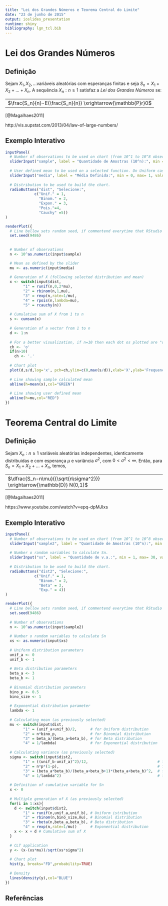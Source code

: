 ```yaml
---
title: "Lei dos Grandes Números e Teorema Central do Limite"
date: "23 de junho de 2015"
output: ioslides_presentation
runtime: shiny
bibliography: lgn_tcl.bib
---
```


# Lei dos Grandes Números



## Definição


Sejam $X_1, X_2, ...$variáveis aleatórias com esperanças finitas e seja $S_n = X_1+X_2+...+X_n$. A sequência ${X_n:n\geq1}$ satisfaz a *Lei dos Grandes Números* se: 

---------------------------------------------
$\frac{S_n}{n}-E(\frac{S_n}{n}) \xrightarrow{\mathbb{P}r}0$
---------------------------------------------


[@Magalhaes2011]

http://vis.supstat.com/2013/04/law-of-large-numbers/


## Exemplo Interativo 

```r
inputPanel(
  # Number of observations to be used on chart (from 10^1 to 10^8 observations). 
  sliderInput("sample", label = "Quantidade de Amostras (10^n):", min = 1, max = 8, value = 1, step = 1),
  
  # User defined mean to be used on a selected function. On Uniform case, samples are generated between 0 and 2*<this slider value>.
  sliderInput("media", label = "Média Definida:", min = 0, max= 1, value = 0.5, step=0.01),
  
  # Distribution to be used to build the chart. 
  radioButtons("dist", "Selecione:",
             c("Unif." = 1,
               "Binom." = 2,
               "Expon." = 3,
               "Pois."=4,
               "Cauchy" =5))
)

renderPlot({
  # Line bellow sets random seed, if commentend everytime that RStudio build charts they will be different (even with same sample size)
  set.seed(9486)
  
  
  # Number of observations
  n <- 10^as.numeric(input$sample)

  # Mean as defined by the slider
  mu <- as.numeric(input$media)
  
  # Generation of X (following selected distribution and mean)
  x <- switch(input$dist, 
        "1" = runif(n,0,2*mu),
        "2" = rbinom(n,1,mu),
        "3" = rexp(n,rate=1/mu),
        "4" = rpois(n,lambda=mu),
        "5" = rcauchy(n))
    
  # Cumulative sum of X from 1 to n
  s <- cumsum(x)
  
  # Generation of a vector from 1 to n
  d <- 1:n
  
  # For a better visualization, if n=10 then each dot os plotted are "o" else "."  
  ch <- 'o'
  if(n>10)
    ch <- '.'
  
  # Chart plot
  plot(d,s/d,log='x', pch=ch,ylim=c(0,max(s/d)),xlab='X',ylab='Frequency')
  
  # Line showing sample calculated mean
  abline(h=mean(x),col="GREEN")
  
  # Line showing user defined mean
  abline(h=mu,col="RED")
})
```

# Teorema Central do Limite

## Definição

Sejam ${X_n:n\geq1}$ variáveis aleatórias independentes, identicamente distribuidas e com esperança $\mu$ e variância $\sigma^2$, com $0<\sigma^2<\infty$. Então, para $S_n=X_1+X_2+...+X_n$, temos, 

---------------------------------------------
$\dfrac{S_n-n\mu}{{\sqrt{n\sigma^2}}} \xrightarrow{\mathbb{D}} N(0,1)$
---------------------------------------------

[@Magalhaes2011]

https://www.youtube.com/watch?v=epq-dpMJIxs


## Exemplo Interativo

```r
inputPanel(
  # Number of observations to be used on chart (from 10^1 to 10^8 observations). 
  sliderInput("sample2", label = "Quantidade de Amostras (10^n):", min = 1, max = 8, value = 1, step = 1),
  
  # Number o random variables to calculate Sn.
  sliderInput("xs", label = "Quantidade de v.a.:", min = 1, max= 30, value = 1, step=1),
  
  # Distribution to be used to build the chart.
  radioButtons("dist2", "Selecione:",
             c("Unif." = 1,
               "Binom." = 2,
               "Beta" = 3,
               "Exp." = 4))
)

renderPlot({
  # Line bellow sets random seed, if commentend everytime that RStudio build charts they will be different (even with same sample size)
  set.seed(9486)
  
  # Number of observations
  n <- 10^as.numeric(input$sample2)
  
  # Number o random variables to calculate Sn
  xs <- as.numeric(input$xs)
  
  # Uniform distribution parameters
  unif_a <- 0 
  unif_b <- 1
  
  # Beta distribution parameters
  beta_a <- 3
  beta_b <- 1
  
  # Binomial distribution parameters
  bino_p <- 0.5
  bino_size <- 1
  
  # Exponential distribution parameter
  lambda <- 1
  
  # Calculating mean (as previously selected)
  mu <- switch(input$dist, 
        "1" = (unif_a+unif_b)/2,      # for Uniform distribution
        "2" = n*bino_p,               # for Binomial distribution
        "3" = beta_a/(beta_a+beta_b), # for Beta distribution
        "4" = 1/lambda)               # for Exponential distribution
  
  # Calculating variance (as previously selected)
  sigma <- switch(input$dist2, 
        "1" = ((unif_b-unif_a)^2)/12,                               # for Uniform distribution
        "2" = n*p*(1-p),                                            # for Binomial distribution
        "3" = (beta_a*beta_b)/(beta_a+beta_b+1)*(beta_a+beta_b)^2,  # for Beta distribution
        "4" = 1/lambda^2)                                           # for Exponential distribution
  
  # Definition of cumulative variable for Sn
  x <- 0
  
  # Multiple generation of X (as previously selected)
  for(i in 1:xs){
    d <- switch(input$dist2, 
        "1" = runif(n,unif_a,unif_b), # Uniform istribution
        "2" = rbinom(n,bino_size,mu), # Binomial distribution
        "3" = rbeta(n,beta_a,beta_b), # Beta distribution
        "4" = rexp(n,rate=1/mu))      # Exponential distribution
    x <- x + d # Cumulative sum of X
  }
  
  # CLT application
  y <- (x-(xs*mu))/sqrt(xs*sigma^2)
  
  # Chart plot
  hist(y, breaks="FD",probability=TRUE)
  
  # Density
  lines(density(y),col="BLUE")
})
```

## Referências
